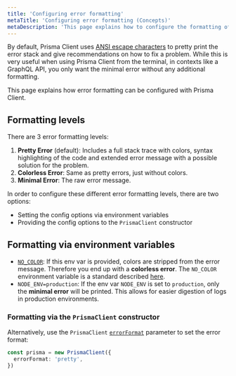 ```yaml
---
title: 'Configuring error formatting'
metaTitle: 'Configuring error formatting (Concepts)'
metaDescription: 'This page explains how to configure the formatting of errors when using Prisma Client.'
---
```


<TopBlock>

By default, Prisma Client uses [ANSI escape characters](https://en.wikipedia.org/wiki/ANSI_escape_code) to pretty print the error stack and give recommendations on how to fix a problem. While this is very useful when using Prisma Client from the terminal, in contexts like a GraphQL API, you only want the minimal error without any additional formatting.

This page explains how error formatting can be configured with Prisma Client.

</TopBlock>

## Formatting levels

There are 3 error formatting levels:

1. **Pretty Error** (default): Includes a full stack trace with colors, syntax highlighting of the code and extended error message with a possible solution for the problem.
2. **Colorless Error**: Same as pretty errors, just without colors.
3. **Minimal Error**: The raw error message.

In order to configure these different error formatting levels, there are two options:

- Setting the config options via environment variables
- Providing the config options to the `PrismaClient` constructor

## Formatting via environment variables

- [`NO_COLOR`](../../../../reference/api-reference/environment-variables-reference/#no_color): If this env var is provided, colors are stripped from the error message. Therefore you end up with a **colorless error**. The `NO_COLOR` environment variable is a standard described [here](https://no-color.org/).
- `NODE_ENV=production`: If the env var `NODE_ENV` is set to `production`, only the **minimal error** will be printed. This allows for easier digestion of logs in production environments.

### Formatting via the `PrismaClient` constructor

Alternatively, use the `PrismaClient` [`errorFormat`](../../../../reference/api-reference/prisma-client-reference#errorformat) <span class="api"></span> parameter to set the error format:

```ts
const prisma = new PrismaClient({
  errorFormat: 'pretty',
})
```

